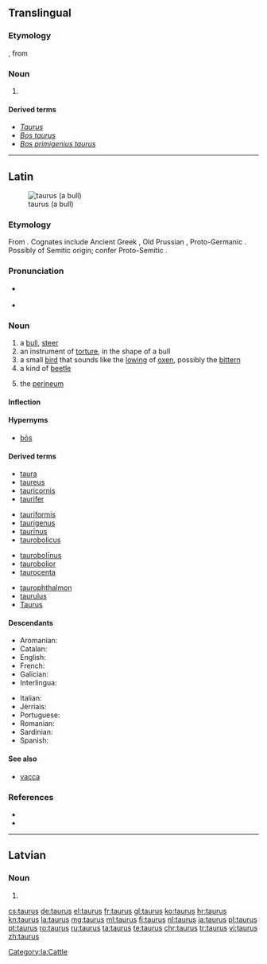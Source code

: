 {{also|Taurus}}
==Translingual==

===Etymology===
{{etyl|NL.|mul}}, from {{etyl|la|mul}} {{term|taurus||lang=la|bull}}

===Noun===
{{head|mul|noun}}

# {{non-gloss definition|lang=mul|Used attributively as a species epithet}}

====Derived terms====
* ''[[Taurus]]''
* ''[[Bos taurus]]''
* ''[[Bos primigenius taurus]]''

----

==Latin==
{{wikipedia|dab=taurus|lang=la}}
[[Image:Vache_Aubrac.jpg|thumb|taurus (a bull)]]

===Etymology===
From {{etyl|ine-pro|la}} {{term/t|ine-pro|*táwros}}. Cognates include Ancient Greek {{term|ταῦρος||tr=tauros|lang=grc|sc=polytonic}}, Old Prussian {{term|tauris|lang=prg}}, Proto-Germanic {{term/t|gem-pro|*steuraz}}. Possibly of Semitic origin; confer Proto-Semitic {{term/t|sem-pro|*θawr-}}.

===Pronunciation===
* {{a|Classical}} {{IPA|/ˈtau.rus/|lang=la}}
* {{audio|la-cls-taurus.ogg|Audio (Classical)}}

===Noun===
{{la-noun|taurus|tauri|taurī|m|second}}

# a [[bull]], [[steer]]
# an instrument of [[torture]], in the shape of a bull
# a small [[bird]] that sounds like the [[lowing]] of [[ox]]en, possibly the [[bittern]]
# a kind of [[beetle]]
# {{context|anatomy|lang=la}} the [[perineum]]

====Inflection====
{{la-decl-2nd|taur}}

====Hypernyms====
* [[bos#Latin|bōs]]

====Derived terms====
{{top4}}
* [[taura]]
* [[taureus]]
* [[tauricornis]]
* [[taurifer]]
{{mid4}}
* [[tauriformis]]
* [[taurigenus]]
* [[taurinus|taurīnus]]
* [[taurobolicus]]
{{mid4}}
* [[taurobolinus|taurobolīnus]]
* [[taurobolior]]
* [[taurocenta]]
{{mid4}}
* [[taurophthalmon]]
* [[taurulus]]
* [[Taurus]]
{{bottom}}

====Descendants====
{{top2}}
* Aromanian: {{l|rup|tavru}}
* Catalan: {{l|ca|toro}}
* English: {{l|en|Taurus}}
* French: {{l|fr|taureau}}
* Galician: {{l|gl|touro}}
* Interlingua: {{l|ia|tauro}}
{{mid2}}
* Italian: {{l|it|toro}}
* Jèrriais: {{l|roa-jer|touothé}}
* Portuguese: {{l|pt|touro}}
* Romanian: {{l|ro|taur}}
* Sardinian: {{l|sc|trau}}
* Spanish: {{l|es|toro}}
{{bottom}}

====See also====
* [[vacca]]

===References===
* {{R:L&S}}
* {{R:Nocentini|hw=toro}}<!-- etymology -->

[[Category:la:Cattle]]

----

==Latvian==

===Noun===
{{head|lv|noun form|g=m}}

# {{lv-inflection of|taurs|acc|p}}

[[cs:taurus]]
[[de:taurus]]
[[el:taurus]]
[[fr:taurus]]
[[gl:taurus]]
[[ko:taurus]]
[[hr:taurus]]
[[kn:taurus]]
[[la:taurus]]
[[mg:taurus]]
[[ml:taurus]]
[[fj:taurus]]
[[nl:taurus]]
[[ja:taurus]]
[[pl:taurus]]
[[pt:taurus]]
[[ro:taurus]]
[[ru:taurus]]
[[ta:taurus]]
[[te:taurus]]
[[chr:taurus]]
[[tr:taurus]]
[[vi:taurus]]
[[zh:taurus]]